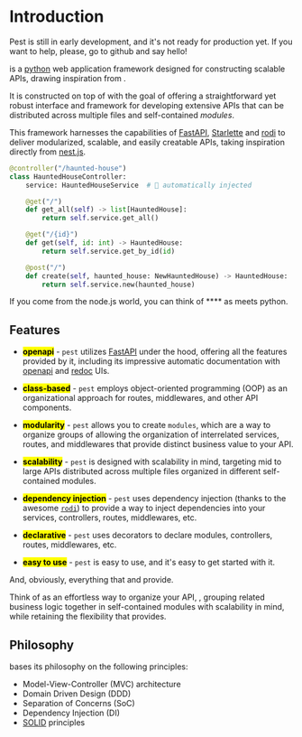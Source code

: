 
# Introduction

<Callout emoji="⚠️" type="warning">
    Pest is still in early development, and it's not ready for production yet. If you want to
    help, please, go to <GithubTag>github</GithubTag> and say hello!
</Callout>

**<PestTag/>** is a [python](https://www.python.org/) web application framework  designed for 
constructing scalable APIs, drawing inspiration from <NestjsTag/>.

It is constructed on top of <FastapiTag/> with the goal of offering a straightforward yet robust
interface and framework for developing extensive APIs that can be distributed across multiple files 
and self-contained _modules_.

This framework harnesses the capabilities of [FastAPI](https://fastapi.tiangolo.com/),
[Starlette](https://www.starlette.io/) and [rodi](https://github.com/Neoteroi/rodi) to deliver 
modularized, scalable, and easily creatable APIs, taking inspiration directly from 
[nest.js](https://nestjs.com/).

```python
@controller("/haunted-house")
class HauntedHouseController:
    service: HauntedHouseService  # 💉 automatically injected

    @get("/")
    def get_all(self) -> list[HauntedHouse]:
        return self.service.get_all()

    @get("/{id}")
    def get(self, id: int) -> HauntedHouse:
        return self.service.get_by_id(id)

    @post("/")
    def create(self, haunted_house: NewHauntedHouse) -> HauntedHouse:
        return self.service.new(haunted_house)
```

<Callout emoji="👋" type="info">
    If you come from the node.js world, you can think of **<PestTag/>** as
    <NestjsTag/> meets python.
</Callout>

## Features

-   <Mark>**openapi**</Mark> - `pest` utilizes [FastAPI](https://fastapi.tiangolo.com/) under the 
    hood, offering all the features provided by it, including its impressive automatic documentation 
    with [openapi](https://swagger.io/specification/) and [redoc](https://github.com/Redocly/redoc)
    UIs.

-   <Mark>**class-based**</Mark> - `pest` employs object-oriented programming (OOP) as an 
    organizational approach for routes, middlewares, and other API components.

-   <Mark>**modularity**</Mark> - `pest` allows you to create `modules`, which are a way to organize
    groups of allowing the organization of interrelated services, routes, and middlewares that 
    provide distinct business value to your API.

-   <Mark>**scalability**</Mark> - `pest` is designed with scalability in mind, targeting mid to 
    large APIs distributed across multiple files organized in different self-contained modules.

-   <Mark>**dependency injection**</Mark> - `pest` uses dependency injection (thanks to the awesome
    [`rodi`](https://github.com/Neoteroi/rodi/tree/main/rodi)) to provide a way to inject 
    dependencies into your services, controllers, routes, middlewares, etc.

-   <Mark>**declarative**</Mark> - `pest` uses decorators to declare modules, controllers, routes,
    middlewares, etc.

-   <Mark>**easy to use**</Mark> - `pest` is easy to use, and it's easy to get started with it.

And, obviously, everything that <FastapiTag/> and <StarletteTag/> provide.

Think of **<PestTag noicon/>** as an effortless way to organize your API, , grouping related 
business logic together in self-contained modules with scalability in mind, while retaining the 
flexibility that <FastapiTag nolink/> provides.

## Philosophy

**<PestTag/>** bases its philosophy on the following principles:

-   Model-View-Controller (MVC) architecture
-   Domain Driven Design (DDD)
-   Separation of Concerns (SoC)
-   Dependency Injection (DI)
-   [SOLID](https://en.wikipedia.org/wiki/SOLID) principles